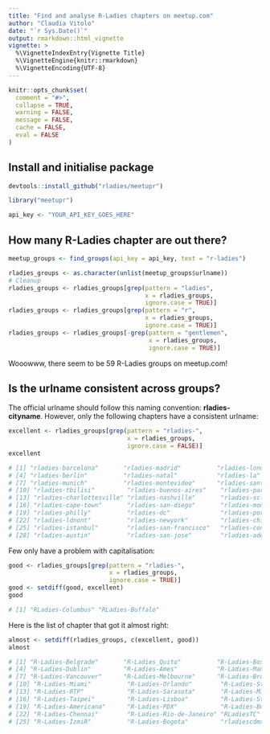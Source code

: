 ```yaml
---
title: "Find and analyse R-Ladies chapters on meetup.com"
author: "Claudia Vitolo"
date: "`r Sys.Date()`"
output: rmarkdown::html_vignette
vignette: >
  %\VignetteIndexEntry{Vignette Title}
  %\VignetteEngine{knitr::rmarkdown}
  %\VignetteEncoding{UTF-8}
---
```


```r
knitr::opts_chunk$set(
  comment = "#>",
  collapse = TRUE,
  warning = FALSE,
  message = FALSE,
  cache = FALSE,
  eval = FALSE
)
```

## Install and initialise package

```r
devtools::install_github("rladies/meetupr")
```

```r
library("meetupr")

api_key <- "YOUR_API_KEY_GOES_HERE"
```

## How many R-Ladies chapter are out there?

```r
meetup_groups <- find_groups(api_key = api_key, text = "r-ladies")

rladies_groups <- as.character(unlist(meetup_groups$urlname))
# Cleanup
rladies_groups <- rladies_groups[grep(pattern = "ladies", 
                                      x = rladies_groups,
                                      ignore.case = TRUE)]
rladies_groups <- rladies_groups[grep(pattern = "r", 
                                      x = rladies_groups,
                                      ignore.case = TRUE)]
rladies_groups <- rladies_groups[-grep(pattern = "gentlemen",
                                       x = rladies_groups,
                                       ignore.case = TRUE)]
```

Wooowww, there seem to be 59 R-Ladies groups on meetup.com!

## Is the urlname consistent across groups?

The official urlname should follow this naming convention:
__rladies-cityname__. However, only the following chapters have a consistent urlname:

```r
excellent <- rladies_groups[grep(pattern = "rladies-", 
                                 x = rladies_groups,
                                 ignore.case = FALSE)]
excellent

# [1] "rladies-barcelona"       "rladies-madrid"          "rladies-london"    
# [4] "rladies-berlin"          "rladies-natal"           "rladies-la"        
# [7] "rladies-munich"          "rladies-montevideo"      "rladies-santa-rosa"
# [10] "rladies-tbilisi"         "rladies-buenos-aires"    "rladies-paris"    
# [13] "rladies-charlottesville" "rladies-nashville"       "rladies-scl"
# [16] "rladies-cape-town"       "rladies-san-diego"       "rladies-montreal" 
# [19] "rladies-philly"          "rladies-dc"              "rladies-portland-maine" 
# [22] "rladies-ldnont"          "rladies-newyork"         "rladies-chicago"
# [25] "rladies-istanbul"        "rladies-san-francisco"   "rladies-connecticut"
# [28] "rladies-austin"          "rladies-san-jose"        "rladies-adelaide"
```

Few only have a problem with capitalisation:
```r
good <- rladies_groups[grep(pattern = "rladies-",
                            x = rladies_groups,
                            ignore.case = TRUE)]
good <- setdiff(good, excellent)
good

# [1] "RLadies-Columbus" "RLadies-Buffalo"
```

Here is the list of chapter that got it almost right:
```r
almost <- setdiff(rladies_groups, c(excellent, good))
almost

# [1] "R-Ladies-Belgrade"       "R-Ladies_Quito"          "R-Ladies-Boston" 
# [4] "R-Ladies-Dublin"         "R-Ladies-Ames"           "R-Ladies-Manchester"
# [7] "R-Ladies-Vancouver"      "R-Ladies-Melbourne"      "R-Ladies-Brussels"
# [10] "R-Ladies-Miami"          "R-Ladies-Orlando"        "R-Ladies-Strasbourg"
# [13] "R-Ladies-RTP"            "R-Ladies-Sarasota"       "R-Ladies-Milan"
# [16] "R-Ladies-Taipei"         "R-Ladies-Lisboa"         "R-Ladies-St-Louis"  
# [19] "R-Ladies-Americana"      "R-Ladies-PDX"            "R-Ladies-Budapest"
# [22] "R-Ladies-Chennai"        "R-Ladies-Rio-de-Janeiro" "RLadiesTC"
# [25] "R-Ladies-İzmiR"          "R-Ladies-Bogota"         "rladiescdmx"  
```
